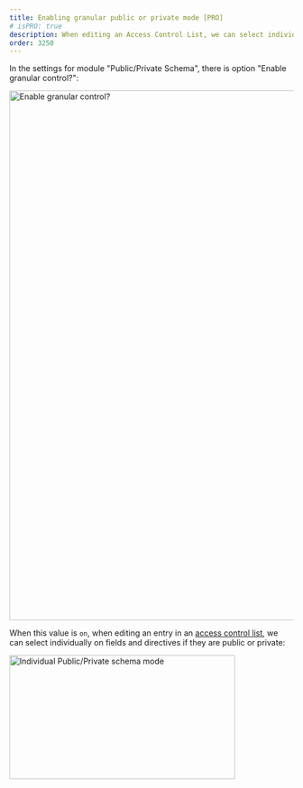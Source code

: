 ```yaml
---
title: Enabling granular public or private mode [PRO]
# isPRO: true
description: When editing an Access Control List, we can select individually on fields and directives if they are public or private.
order: 3250
---
```


In the settings for module "Public/Private Schema", there is option "Enable granular control?":

<Image
  src="/assets/guides/upstream-pro/settings-enable-granular-control.png"
  width="1024"
  height="940"
  alt="Enable granular control?"
  caption="Enable granular control?"
/>

When this value is `on`, when editing an entry in an [access control list](/guides/use/defining-access-control), we can select individually on fields and directives if they are public or private:

<Image
  src="/assets/guides/upstream-pro/public-private-individual-control.png"
  width="400"
  height="220"
  alt="Individual Public/Private schema mode"
  caption="Individual Public/Private schema mode"
/>
